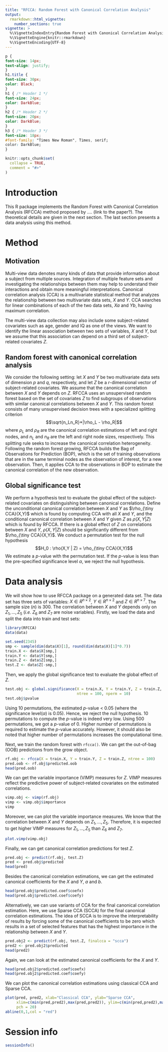 ```yaml
---
title: "RFCCA: Random Forest with Canonical Correlation Analysis"
output: 
  rmarkdown::html_vignette:
    number_sections: true
vignette: >
  %\VignetteIndexEntry{Random Forest with Canonical Correlation Analysis}
  %\VignetteEngine{knitr::rmarkdown}
  %\VignetteEncoding{UTF-8}
---
```

  
```css
p {
font-size: 14px;
text-align: justify;
}
h1.title {
font-size: 30px;
color: Black;
}
h1 { /* Header 1 */
font-size: 24px;
color: DarkBlue;
}
h2 { /* Header 2 */
font-size: 20px;
color: DarkBlue;
}
h3 { /* Header 3 */
font-size: 18px;
#font-family: "Times New Roman", Times, serif;
color: DarkBlue;
}

```

```r
knitr::opts_chunk$set(
  collapse = TRUE,
  comment = "#>"
)
```

# Introduction
This R package implements the Random Forest with Canonical Correlation Analysis (RFCCA) method proposed by .... (link to the paper?). The theoretical details are given in the next section. The last section presents a data analysis using this method. 

# Method
## Motivation
Multi-view data denotes many kinds of data that provide information about a subject from multiple sources. Integration of multiple feature sets and investigating the relationships between them may help to understand their interactions and obtain more meaningful interpretations. Canonical correlation analysis (CCA) is a multivariate statistical method that analyzes the relationship between two multivariate data sets, $X$ and $Y$. CCA searches for linear combinations of each of the two data sets, $Xa$ and $Yb$, having maximum correlation.

The multi-view data collection may also include some subject-related covariates such as age, gender and IQ as one of the views. We want to identify the linear association between two sets of variables, $X$ and $Y$, but we assume that this association can depend on a third set of subject-related covariates $Z$. 

## Random forest with canonical correlation analysis
We consider the following setting: let $X$ and $Y$ be two multivariate data sets of dimension $p$ and $q$, respectively, and let $Z$ be a $r$-dimensional vector of subject-related covariates. We assume that the canonical correlation between $X$ and $Y$ depends on $Z$. RFCCA uses an unsupervised random forest based on the set of covariates $Z$ to find subgroups of observations with similar canonical correlations between $X$ and $Y$. This random forest consists of many unsupervised decision trees with a specialized splitting criterion $$\sqrt{n_Ln_R}*|\rho_L - \rho_R|$$ where $\rho_L$ and $\rho_R$ are the canonical correlation estimations of left and right nodes, and $n_L$ and $n_R$ are the left and right node sizes, respectively. This splitting rule seeks to increase the canonical correlation heterogeneity. Following the random forest growing, RFCCA builds the Bag of Observations for Prediction (BOP), which is the set of training observations that are in the same terminal nodes as the observation of interest, for a new observation. Then, it applies CCA to the observations in BOP to estimate the canonical correlation of the new observation.

## Global significance test
We perform a hypothesis test to evaluate the global effect of the subject-related covariates on distinguishing between canonical correlations. Define the unconditional canonical correlation between $X$ and $Y$ as $\rho_{\tiny CCA}(X,Y)$ which is found by computing CCA with all $X$ and $Y$, and the conditional canonical correlation between $X$ and $Y$ given $Z$ as $\rho(X,Y | Z)$ which is found by RFCCA. If there is a global effect of $Z$ on correlations between $X$ and $Y$, $\rho(X,Y | Z)$ should be significantly different from $\rho_{\tiny CCA}(X,Y)$. We conduct a permutation test for the null hypothesis $$H_0 : \rho(X,Y | Z) = \rho_{\tiny CCA}(X,Y)$$ We estimate a *p*-value with the permutation test. If the $p$-value is less than the pre-specified significance level $\alpha$, we reject the null hypothesis. 

# Data analysis
We will show how to use RFCCA package on a generated data set. The data set has three sets of variables: $X \in R^{n \times 2}$, $Y \in R^{n \times 2}$ and $Z \in R^{n \times 7}$. The sample size ($n$) is 300. The correlation between $X$ and $Y$ depends only on $Z_1,...,Z_5$ (*i.e.* $Z_6$ and $Z_7$ are noise variables). Firstly, we load the data and split the data into train and test sets:

```r
library(RFCCA)
data(data)

set.seed(2345)
smp <- sample(dim(data$X)[1], round(dim(data$X)[1]*0.7))
train.X <- data$X[smp,]
train.Y <- data$Y[smp,]
train.Z <- data$Z[smp,]
test.Z <- data$Z[-smp,]
```

Then, we apply the global significance test to evaluate the global effect of $Z$. 
```r
test.obj <- global.significance(X = train.X, Y = train.Y, Z = train.Z, 
                                ntree = 100, nperm = 10)
test.obj$pvalue
```
Using 10 permutations, the estimated *p*-value < 0.05 (where the significance level($\alpha$) is 0.05). Hence, we reject the null hypothesis. 10 permutations to compute the *p*-value is indeed very low. Using 500 permutations, we got a *p*-value of 0. Higher number of permutations is required to estimate the *p*-value accurately. However, it should also be noted that higher number of permutations increases the computational time. 

Next, we train the random forest with `rfcca()`. We can get the out-of-bag (OOB) predictions from the grow object.
```r
rf.obj <- rfcca(X = train.X, Y = train.Y, Z = train.Z, ntree = 100)
pred.oob <- rf.obj$predicted.oob
head(pred.oob)
```

We can get the variable importance (VIMP) measures for $Z$. VIMP measures reflect the predictive power of subject-related covariates on the estimated correlations.
```r
vimp.obj <- vimp(rf.obj)
vimp <- vimp.obj$importance
vimp
```

Moreover, we can plot the variable importance measures. We know that the correlation between $X$ and $Y$ depends on $Z_1,...,Z_5$. Therefore, it is expected to get higher VIMP measures for $Z_1,...,Z_5$ than $Z_6$ and $Z_7$.
```r
plot.vimp(vimp.obj)
```

Finally, we can get canonical correlation predictions for test $Z$.
```r
pred.obj <- predict(rf.obj, test.Z)
pred <- pred.obj$predicted
head(pred)
```

Besides the canonical correlation estimations, we can get the estimated canonical coefficients for the $X$ and $Y$, $a$ and $b$.
```r
head(pred.obj$predicted.coef$coefx)
head(pred.obj$predicted.coef$coefy)
```

Alternatively, we can use variants of CCA for the final canonical correlation estimation. Here, we use Sparse CCA (SCCA) for the final canonical correlation estimations. The idea of SCCA is to improve the interpretability of results by forcing some of the canonical coefficients to be zero which results in a set of selected features that has the highest importance in the relationship between $X$ and $Y$.
```r
pred.obj2 <- predict(rf.obj, test.Z, finalcca = "scca")
pred2 <- pred.obj2$predicted
head(pred2)
```

Again, we can look at the estimated canonical coefficients for the $X$ and $Y$.
```r
head(pred.obj2$predicted.coef$coefx)
head(pred.obj2$predicted.coef$coefy)
```

We can plot the canonical correlation estimations using classical CCA and Sparse CCA.
```r
plot(pred, pred2, xlab="Classical CCA", ylab="Sparse CCA", 
     xlim=c(min(pred,pred2),max(pred,pred2)), ylim=c(min(pred,pred2),max(pred,pred2)),
     pch = 20) 
abline(0,1,col = "red") 
```

# Session info
```r
sessionInfo()
```
